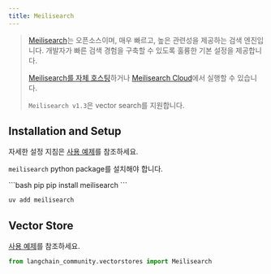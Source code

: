 ```yaml
---
title: Meilisearch
---
```


> [Meilisearch](https://meilisearch.com)는 오픈소스이며, 매우 빠르고, 높은 관련성을 제공하는 검색 엔진입니다.
> 개발자가 빠른 검색 경험을 구축할 수 있도록 훌륭한 기본 설정을 제공합니다.
>
> [Meilisearch를 자체 호스팅](https://www.meilisearch.com/docs/learn/getting_started/installation#local-installation)하거나 [Meilisearch Cloud](https://www.meilisearch.com/pricing)에서 실행할 수 있습니다.
>
>`Meilisearch v1.3`은 vector search를 지원합니다.

## Installation and Setup

자세한 설정 지침은 [사용 예제](/oss/integrations/vectorstores/meilisearch)를 참조하세요.


`meilisearch` python package를 설치해야 합니다.

<CodeGroup>
```bash pip
pip install meilisearch
```

```bash uv
uv add meilisearch
```
</CodeGroup>

## Vector Store

[사용 예제](/oss/integrations/vectorstores/meilisearch)를 참조하세요.

```python
from langchain_community.vectorstores import Meilisearch
```
